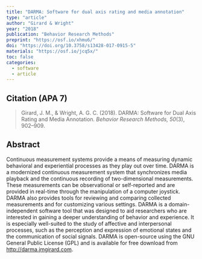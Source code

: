 ---
title: "DARMA: Software for dual axis rating and media annotation"
type: "article"
author: "Girard & Wright"
year: "2018"
publication: "Behavior Research Methods"
preprint: "https://osf.io/xhmu6/"
doi: "https://doi.org/10.3758/s13428-017-0915-5"
materials: "https://osf.io/jcq5x/"
toc: false
categories:
  - software
  - article
---

## Citation (APA 7)

> Girard, J. M., & Wright, A. G. C. (2018). DARMA: Software for Dual Axis Rating and Media Annotation. *Behavior Research Methods, 50*(3), 902–909.

## Abstract

Continuous measurement systems provide a means of measuring dynamic behavioral and experiential processes as they play out over time. DARMA is a modernized continuous measurement system that synchronizes media playback and the continuous recording of two-dimensional measurements. These measurements can be observational or self-reported and are provided in real-time through the manipulation of a computer joystick. DARMA also provides tools for reviewing and comparing collected measurements and for customizing various settings. DARMA is a domain-independent software tool that was designed to aid researchers who are interested in gaining a deeper understanding of behavior and experience. It is especially well-suited to the study of affective and interpersonal processes, such as the perception and expression of emotional states and the communication of social signals. DARMA is open-source using the GNU General Public License (GPL) and is available for free download from <http://darma.jmgirard.com>.
